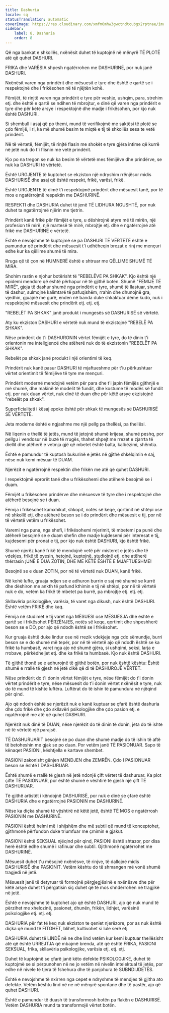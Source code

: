 ```yaml
---
title: Dashuria
locale: sq
statusTranslation: automatic
coverImage: https://res.cloudinary.com/xmfm6mhw3gwctndtcubgx2rptnae/image/upload/v1740337243/small_cover_educacion_fundamental_a051170f1c.webp
sidebar:
    label: 8. Dashuria
    order: 8
---
```

Që nga bankat e shkollës, nxënësit duhet të kuptojnë në mënyrë TË PLOTË atë që quhet DASHURI.

FRIKA dhe VARËSIA shpesh ngatërrohen me DASHURINË, por nuk janë DASHURI.

Nxënësit varen nga prindërit dhe mësuesit e tyre dhe është e qartë se i respektojnë dhe i frikësohen në të njëjtën kohë.

Fëmijët, të rinjtë varen nga prindërit e tyre për veshje, ushqim, para, strehim etj. dhe është e qartë se ndihen të mbrojtur, e dinë që varen nga prindërit e tyre dhe për këtë arsye i respektojnë dhe madje i frikësohen, por kjo nuk është DASHURI.

Si shembull i asaj që po themi, mund të verifikojmë me saktësi të plotë se çdo fëmijë, i ri, ka më shumë besim te miqtë e tij të shkollës sesa te vetë prindërit.

Në të vërtetë, fëmijët, të rinjtë flasin me shokët e tyre gjëra intime që kurrë në jetë nuk do t'i flisnin me vetë prindërit.

Kjo po na tregon se nuk ka besim të vërtetë mes fëmijëve dhe prindërve, se nuk ka DASHURI të vërtetë.

Është URGJENTE të kuptohet se ekziston një ndryshim rrënjësor midis DASHURISË dhe asaj që është respekt, frikë, varësi, frikë.

Është URGJENTE të dimë t'i respektojmë prindërit dhe mësuesit tanë, por të mos e ngatërrojmë respektin me DASHURINË.

RESPEKTI dhe DASHURIA duhet të jenë TË LIDHURA NGUSHTË, por nuk duhet ta ngatërrojmë njërin me tjetrin.

Prindërit kanë frikë për fëmijët e tyre, u dëshirojnë atyre më të mirën, një profesion të mirë, një martesë të mirë, mbrojtje etj. dhe e ngatërrojnë atë frikë me DASHURINË e vërtetë.

Është e nevojshme të kuptojmë se pa DASHURI TË VËRTETË është e pamundur që prindërit dhe mësuesit t'i udhëheqin brezat e rinj me mençuri edhe kur ka qëllime shumë të mira.

Rruga që të çon në HUMNERË është e shtruar me QËLLIME SHUMË TË MIRA.

Shohim rastin e njohur botërisht të "REBELËVE PA SHKAK". Kjo është një epidemi mendore që është përhapur në të gjithë botën. Shumë "FËMIJË TË MIRË", gjoja të dashur shumë nga prindërit e tyre, shumë të llastuar, shumë të dashur, sulmojnë kalimtarë të pafuqishëm, rrahin dhe dhunojnë gra, vjedhin, gjuajnë me gurë, enden në banda duke shkaktuar dëme kudo, nuk i respektojnë mësuesit dhe prindërit etj. etj. etj.

"REBELËT PA SHKAK" janë produkt i mungesës së DASHURISË së vërtetë.

Aty ku ekziston DASHURI e vërtetë nuk mund të ekzistojnë "REBELË PA SHKAK".

Nëse prindërit do t'i DASHURONIN vërtet fëmijët e tyre, do të dinin t'i orientonin me inteligjencë dhe atëherë nuk do të ekzistonin "REBELËT PA SHKAK".

Rebelët pa shkak janë produkt i një orientimi të keq.

Prindërit nuk kanë pasur DASHURI të mjaftueshme për t'iu përkushtuar vërtet orientimit të fëmijëve të tyre me mençuri.

Prindërit modernë mendojnë vetëm për para dhe t'i japin fëmijës gjithnjë e më shumë, dhe makinë të modelit të fundit, dhe kostume të modës së fundit etj. por nuk duan vërtet, nuk dinë të duan dhe për këtë arsye ekzistojnë "rebelët pa shkak".

Superficialiteti i kësaj epoke është për shkak të mungesës së DASHURISË SË VËRTETË.

Jeta moderne është e ngjashme me një pellg pa thellësi, pa thellësi.

Në liqenin e thellë të jetës, mund të jetojnë shumë krijesa, shumë peshq, por pellgu i vendosur në buzë të rrugës, thahet shpejt me rrezet e zjarrta të diellit dhe atëherë e vetmja gjë që mbetet është balta, kalbëzimi, shëmtia.

Është e pamundur të kuptosh bukurinë e jetës në gjithë shkëlqimin e saj, nëse nuk kemi mësuar të DUAM.

Njerëzit e ngatërrojnë respektin dhe frikën me atë që quhet DASHURI.

I respektojmë eprorët tanë dhe u frikësohemi dhe atëherë besojmë se i duam.

Fëmijët u frikësohen prindërve dhe mësuesve të tyre dhe i respektojnë dhe atëherë besojnë se i duan.

Fëmija i frikësohet kamxhikut, shkopit, notës së keqe, qortimit në shtëpi ose në shkollë etj. dhe atëherë beson se i do prindërit dhe mësuesit e tij, por në të vërtetë vetëm u frikësohet.

Varemi nga puna, nga shefi, i frikësohemi mjerimit, të mbetemi pa punë dhe atëherë besojmë se e duam shefin dhe madje kujdesemi për interesat e tij, kujdesemi për pronat e tij, por kjo nuk është DASHURI, kjo është frikë.

Shumë njerëz kanë frikë të mendojnë vetë për misteret e jetës dhe të vdekjes, frikë të pyesin, hetojnë, kuptojnë, studiojnë etj. dhe atëherë thërrasin ¡UNË E DUA ZOTIN, DHE ME KËTË ËSHTË E MJAFTUESHME!

Besojnë se e duan ZOTIN, por në të vërtetë nuk DUAN, kanë frikë.

Në kohë lufte, gruaja ndjen se e adhuron burrin e saj më shumë se kurrë dhe dëshiron me ankth të pafund kthimin e tij në shtëpi, por në të vërtetë nuk e do, vetëm ka frikë të mbetet pa burrë, pa mbrojtje etj. etj. etj.

Skllavëria psikologjike, varësia, të varet nga dikush, nuk është DASHURI. Është vetëm FRIKË dhe kaq.

Fëmija në studimet e tij varet nga MËSUESI ose MËSUESJA dhe është e qartë se i frikësohet PËRZËNJES, notës së keqe, qortimit dhe shpeshherë beson se e DO, por ajo që ndodh është se i frikësohet.

Kur gruaja është duke lindur ose në rrezik vdekjeje nga çdo sëmundje, burri beson se e do shumë më tepër, por në të vërtetë ajo që ndodh është se ka frikë ta humbasë, varet nga ajo në shumë gjëra, si ushqimi, seksi, larja e rrobave, përkëdheljet etj. dhe ka frikë ta humbasë. Kjo nuk është DASHURI.

Të gjithë thonë se e adhurojnë të gjithë botën, por nuk është kështu: Është shumë e rrallë të gjesh në jetë dikë që di të DASHUROJË VËRTET.

Nëse prindërit do t'i donin vërtet fëmijët e tyre, nëse fëmijët do t'i donin vërtet prindërit e tyre, nëse mësuesit do t'i donin vërtet nxënësit e tyre, nuk do të mund të kishte luftëra. Luftërat do të ishin të pamundura në njëqind për qind.

Ajo që ndodh është se njerëzit nuk e kanë kuptuar se çfarë është dashuria dhe çdo frikë dhe çdo skllavëri psikologjike dhe çdo pasion etj. e ngatërrojnë me atë që quhet DASHURI.

Njerëzit nuk dinë të DUAN, nëse njerëzit do të dinin të donin, jeta do të ishte në të vërtetë një parajsë.

TË DASHURUARIT besojnë se po duan dhe shumë madje do të ishin të aftë të betoheshin me gjak se po duan. Por vetëm janë TË PASIONUAR. Sapo të kënaqet PASIONI, kështjella e kartave shembet.

PASIONI zakonisht gënjen MENDJEN dhe ZEMRËN. Çdo I PASIONUAR beson se është I DASHURUAR.

Është shumë e rrallë të gjesh në jetë ndonjë çift vërtet të dashuruar. Ka plot çifte TË PASIONUAR, por është shumë e vështirë të gjesh një çift TË DASHURUAR.

Të gjithë artistët i këndojnë DASHURISË, por nuk e dinë se çfarë është DASHURIA dhe e ngatërrojnë PASIONIN me DASHURINË.

Nëse ka diçka shumë të vështirë në këtë jetë, është TË MOS e ngatërrosh PASIONIN me DASHURINË.

PASIONI është helmi më i shijshëm dhe më subtil që mund të konceptohet, gjithmonë përfundon duke triumfuar me çmimin e gjakut.

PASIONI është SEKSUAL njëqind për qind, PASIONI është shtazor, por disa herë është edhe shumë i rafinuar dhe subtil. Gjithmonë ngatërrohet me DASHURINË.

Mësuesit duhet t'u mësojnë nxënësve, të rinjve, të dallojnë midis DASHURISË dhe PASIONIT. Vetëm kështu do të shmangen më vonë shumë tragjedi në jetë.

Mësuesit janë të detyruar të formojnë përgjegjësinë e nxënësve dhe për këtë arsye duhet t'i përgatisin siç duhet që të mos shndërrohen në tragjikë në jetë.

Është e nevojshme të kuptohet ajo që është DASHURI, ajo që nuk mund të përzihet me xhelozinë, pasionet, dhunën, frikën, lidhjet, varësinë psikologjike etj. etj. etj.

DASHURIA për fat të keq nuk ekziston te qeniet njerëzore, por as nuk është diçka që mund të FITOHET, blihet, kultivohet si lule serë etj.

DASHURIA duhet të LINDË në ne dhe lind vetëm kur kemi kuptuar thellësisht atë që është URREJTJA që mbajmë brenda, atë që është FRIKA, PASIONI SEKSUAL, frika, skllavëria psikologjike, varësia etj. etj. etj.

Duhet të kuptojmë se çfarë janë këto defekte PSIKOLOGJIKE, duhet të kuptojmë se si përpunohen në ne jo vetëm në nivelin intelektual të jetës, por edhe në nivele të tjera të fshehura dhe të panjohura të SUBNDIJDETËS.

Është e nevojshme të nxirren nga cepet e ndryshme të mendjes të gjitha ato defekte. Vetëm kështu lind në ne në mënyrë spontane dhe të pastër, ajo që quhet DASHURI.

Është e pamundur të duash të transformosh botën pa flakën e DASHURISË. Vetëm DASHURIA mund ta transformojë vërtet botën.

